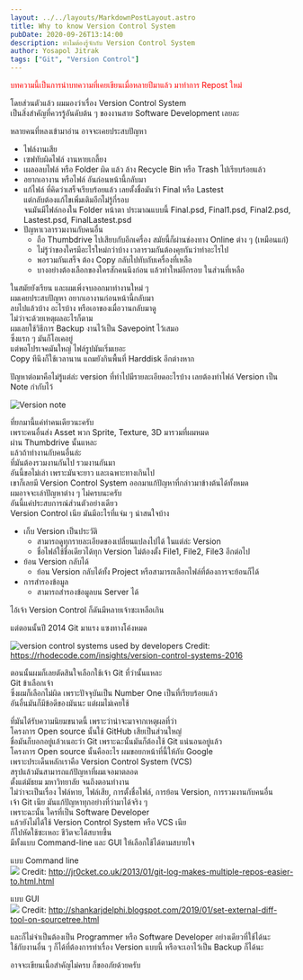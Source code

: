 ```yaml
---
layout: ../../layouts/MarkdownPostLayout.astro
title: Why to know Version Control System
pubDate: 2020-09-26T13:14:00
description: ทำไมต้องรู้จักกับ Version Control System
author: Yosapol Jitrak
tags: ["Git", "Version Control"]
---
```


<span style="color: red">บทความนี้เป็นการนำบทความที่เคยเขียนเมื่อหลายปีมาแล้ว มาทำการ Repost ใหม่</span><br />

โดยส่วนตัวแล้ว ผมมองว่าเรื่อง Version Control System <br />
เป็นสิ่งสำคัญที่ควรรู้อันดับต้น ๆ ของงานสาย Software Development เลยละ <br />

หลายคนที่หลงเข้ามาอ่าน อาจจะเคยประสบปัญหา

- ไฟล์งานเสีย
- เซฟทับผิดไฟล์ งานหายเกลี้ยง
- เผลอลบไฟล์ หรือ Folder ผิด แล้ว ล้าง Recycle Bin หรือ Trash ไปเรียบร้อยแล้ว
- อยากเอางาน หรือไฟล์ อันก่อนหน้านี้กลับมา
- แก้ไฟล์ ที่คิดว่าเสร็จเรียบร้อยแล้ว เลยตั้งชื่อมันว่า Final หรือ Lastest <br />
  แต่กลับต้องแก้ไขเพิ่มเติมอีกไม่รู้กี่รอบ <br />
  จนมันมีไฟล์กองใน Folder หน้าตา ประมาณแบบนี้ Final.psd, Final1.psd, Final2.psd, Lastest.psd, FinalLastest.psd <br />
- ปัญหาเวลารวมงานกับคนอื่น
  - ถือ Thumbdrive ไปเสียบกับอีกเครื่อง
    สมัยนี้ก็ผ่านช่องทาง Online ต่าง ๆ (เหมือนแก่)
  - ไม่รู้ว่าของใครมีอะไรใหม่กว่าบ้าง เวลารวมกันต้องคุยกันว่าทำอะไรไป
  - พอรวมกันเสร็จ ต้อง Copy กลับไปทับกับเครื่องที่เหลือ
  - บางอย่างต้องเลือกของใครสักคนนึงก่อน แล้วทำใหม่อีกรอบ ในส่วนที่เหลือ

ในสมัยยังเรียน และผมเพิ่งจบออกมาทำงานใหม่ ๆ <br />
ผมเคยประสบปัญหา อยากเอางานก่อนหน้านี้กลับมา <br />
ลบไปแล้วบ้าง อะไรบ้าง หรือเอาของเมื่อวานกลับมาดู <br />
ไม่ว่าจะด้วยเหตุผลอะไรก็ตาม <br />
ผมเลยใช้วิธีการ Backup งานไว้เป็น Savepoint ไว้เสมอ <br />
ซึ่งแรก ๆ มันก็โอเคอยู่ <br />
แต่พอโปรเจคมันใหญ่ ไฟล์รูปมันเริ่มเยอะ <br />
Copy ทีนึงก็ใช้เวลานาน แถมยังกินพื้นที่ Harddisk อีกต่างหาก <br />

ปัญหาต่อมาคือไม่รู้แต่ล่ะ version ที่ทำไปมีรายละเอียดอะไรบ้าง เลยต้องทำไฟล์ Version เป็น Note กำกับไว้ <br />

![Version note](/src/assets/images/why-to-know-version-control-system/version-note.jpg)

ที่ยกมานี้แค่ทำคนเดียวนะครับ <br />
เพราะคนอื่นส่ง Asset พวก Sprite, Texture, 3D มารวมที่ผมหมด <br />
ผ่าน Thumbdrive นั้นแหละ <br />
แล้วถ้าทำงานกับคนอื่นล่ะ <br />
ที่มันต้องรวมงานกันไป รวมงานกันมา <br />
อันนี้ขอไม่เล่า เพราะมันจะยาว และเฉพาะทางเกินไป <br />
เขาก็เลยมี Version Control System ออกมาแก้ปัญหาที่กล่าวมาข้างต้นได้ทั้งหมด <br />
ผมอาจจะเล่าปัญหาต่าง ๆ ไม่ครบนะครับ <br />
อันนี้แค่ประสบการณ์ส่วนตัวอย่างเดียว <br />
Version Control เนีย มันมีอะไรที่แจ่ม ๆ น่าสนใจบ้าง

- เก็บ Version เป็นประวัติ
  - สามารถดูทุกรายละเอียดของเปลี่ยนแปลงไปได้ ในแต่ล่ะ Version
  - ชื่อไฟล์ใช้ชื่อเดียวได้ทุก Version ไม่ต้องตั้ง File1, File2, File3 อีกต่อไป
- ย้อน Version กลับได้
  - ย้อน Version กลับได้ทั้ง Project หรือสามารถเลือกไฟล์ที่ต้องการจะย้อนก็ได้
- การสำรองข้อมูล
  - สามารถสำรองข้อมูลบน Server ได้

ไอ้เจ้า Version Control ก็ดันมีหลายเจ้าซะเหลือเกิน

แต่ตอนนั้นปี 2014 Git มาแรง แซงทางโค้งหมด

![version control systems used by developers](/src/assets/images/why-to-know-version-control-system/version-control-systems-used-by-developers.jpg)
Credit: https://rhodecode.com/insights/version-control-systems-2016

ตอนนั้นผมก็เลยตัดสินใจเลือกใช้เจ้า Git ที่ว่านั้นแหละ <br />
Git ข้าเลือกเจ้า <br />
ซึ่งผมก็เลือกไม่ผิด เพราะปัจจุบันเป็น Number One เป็นที่เรียบร้อยแล้ว <br />
อันอื่นมันก็มีข้อดีของมันนะ แต่ผมไม่เคยใช้ <br />

ที่มันได้รับความนิยมขนาดนี้ เพราะว่าน่าจะมาจากเหตุผลที่ว่า <br />
โครงการ Open source นั้นใช้ GitHub เสียเป็นส่วนใหญ่ <br />
ชื่อมันก็บอกอยู่แล้วเนอะว่า Git เพราะฉะนั้นมันก็ต้องใช้ Git แน่นอนอยู่แล้ว <br />
โครงการ Open source นั้นคืออะไร ผมขอยกหน้าที่นี้ให้กับ Google <br />
เพราะประเด็นหลักเราคือ Version Control System (VCS) <br />
สรุปแล้วมันสามารถแก้ปัญหาที่ผมเจอมาตลอด <br />
ตั้งแต่มัธยม มหาวิทยาลัย จนถึงตอนทำงาน <br />
ไม่ว่าจะเป็นเรื่อง ไฟล์หาย, ไฟล์เสีย, การตั้งชื่อไฟล์, การย้อน Version, การรวมงานกับคนอื่น <br />
เจ้า Git เนีย มันแก้ปัญหาทุกอย่างที่ว่ามาได้จริง ๆ <br />
เพราะฉะนั้น ใครที่เป็น Software Developer <br />
แล้วยังไม่ได้ใช้ Version Control System หรือ VCS เนีย <br />
ก็ไปหัดใช้ซะเหอะ ชีวิตจะได้สบายขึ้น <br />
มีทั้งแบบ Command-line และ GUI ให้เลือกใช้ได้ตามสบายใจ <br />

แบบ Command line <br />
![](http://2.bp.blogspot.com/-s_hKo72A__c/UQcUcUJP71I/AAAAAAAAI_M/Zf0G9Zi_1b0/s1600/git-log-commit-graph-decorate-oneline-abbrev-commit.png)
Credit: http://jr0cket.co.uk/2013/01/git-log-makes-multiple-repos-easier-to.html.html

แบบ GUI <br />
![](https://1.bp.blogspot.com/-MPfrOZJyleU/XDSll2gA-1I/AAAAAAAADig/C5iiScQXOYgGvI2MBD4ZhLqj1xKGUSDrQCLcBGAs/s1600/1001.jpg)
Credit: http://shankarjdelphi.blogspot.com/2019/01/set-external-diff-tool-on-sourcetree.html

และก็ไม่จำเป็นต้องเป็น Programmer หรือ Software Developer อย่างเดียวที่ใช้ได้นะ <br />
ใช้กับงานอื่น ๆ ก็ได้ที่ต้องการทำเรื่อง Version แบบนี้ หรือจะเอาไว้เป็น Backup ก็ได้นะ <br />

อาจจะเขียนเนื้อสำคัญไม่ครบ ก็ขออภัยด้วยครับ <br />
